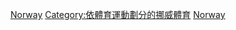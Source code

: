 {{Commons category|Athletics in Norway}}
[[Category:各國田徑|Norway]]
[[Category:依體育運動劃分的挪威體育‎|Category:依體育運動劃分的挪威體育‎]]
[[Category:歐洲田徑|Norway]]